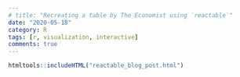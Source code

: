 ```yaml
---
# title: "Recreating a table by The Economist using `reactable`"
date: "2020-05-18"
category: R
tags: [r, visualization, interactive]
comments: true
---
```


```r
htmltools::includeHTML("reactable_blog_post.html")
```